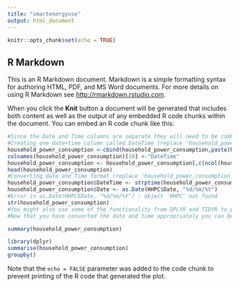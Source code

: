 ```yaml
---
title: "smartenergyuse"
output: html_document
---
```


```r
knitr::opts_chunk$set(echo = TRUE)
```

## R Markdown

This is an R Markdown document. Markdown is a simple formatting syntax for authoring HTML, PDF, and MS Word documents. For more details on using R Markdown see <http://rmarkdown.rstudio.com>.

When you click the **Knit** button a document will be generated that includes both content as well as the output of any embedded R code chunks within the document. You can embed an R code chunk like this:

```r
#Since the Date and Time columns are separate they will need to be combined within the dataset in order to convert them to the correct format to complete the appropriate analysis. Here is an example of how this can be done in R:#
#Creating one date+time column called DateTime (replace 'household_power_consumption' with the name of your data frame):#
household_power_consumption <-cbind(household_power_consumption,paste(household_power_consumption$Date,household_power_consumption$Time), stringsAsFactors=FALSE)
colnames(household_power_consumption)[10] <-"DateTime"
household_power_consumption <- household_power_consumption[,c(ncol(household_power_consumption), 1:(ncol(household_power_consumption)-1))]
head(household_power_consumption)
#Converting date and Time format (replace 'household_power_consumption' with the name of your data frame):#
household_power_consumption$DateTime <- strptime(household_power_consumption$DateTime, "%d/%m/%Y %H:%M:%S")
household_power_consumption$Date <- as.Date(HHPC$Date, "%d/%m/%Y")
#Error in as.Date(HHPC$Date, "%d/%m/%Y") : object 'HHPC' not found
str(household_power_consumption)
#You might also use some of the functionality from DPLYR and TIDYR to perform the same task. Select (), Unite() and Mutate() are a few (of many) functions that might be helpful to you in performing this step.#
#Now that you have converted the date and time appropriately you can begin to obtain some information from the data set.
```
```r
summary(household_power_consumption)
```

```r
library(dplyr)
summarise(household_power_consumption)
groupby()

```


Note that the `echo = FALSE` parameter was added to the code chunk to prevent printing of the R code that generated the plot.
